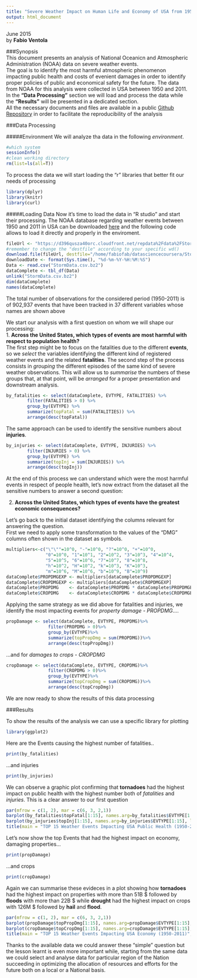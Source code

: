 ```yaml
---
title: "Severe Weather Impact on Human Life and Economy of USA from 1950 to 2011"
output: html_document
---
```

June 2015  
by **Fabio Ventola**  

###Synopsis  
This document presents an analysis of National Oceanicn and Atmospheric Administration (NOAA) data on severe weather events.  
The goal is to identify the most harmful atmospheric phenomenon impacting public health
and costs of evenient damages in order to identify proper policies of public and economical safety for the future.
The data from NOAA for this analysis were collected in USA between 1950 and 2011.
In the **"Data Processing"** section we will load and process the data while the **"Results"** will be
presented in a dedicated section.  
All the necessary documents and files are available in a public [Github Repository](https://github.com/fabdsign/datasciencecoursera) in order to facilitate the reproducibility of the analysis


###Data Processing

#####Environment
We will analyze tha data in the following *environment*.
```r
#which system
sessionInfo()
#clean working directory
rm(list=ls(all=T))
```

To process the data we will start loading the "r" libraries that better fit our needs of processing 
```r
library(dplyr)
library(knitr)
library(curl)
```

#####Loading Data
Now it's time to load the data in "R studio" and start their processing.
The NOAA database regarding weather events between 1950 and 2011 in USA can be downloaded [here](https://d396qusza40orc.cloudfront.net/repdata%2Fdata%2FStormData.csv.bz2) and the following code allows to load it directly and properly in the enviroment.

```r
fileUrl <- "https://d396qusza40orc.cloudfront.net/repdata%2Fdata%2FStormData.csv.bz2"
#remember to change the "destfile" according to your specific wd()
download.file(fileUrl, destfile="/home/fabiofab/datasciencecoursera/StormData.csv.bz2", method = "curl")
downloadDate <- format(Sys.time(), "%d-%m-%Y-%H:%M:%S")
Data <- read.csv("StormData.csv.bz2")
dataComplete <- tbl_df(Data)
unlink("StormData.csv.bz2")
dim(dataComplete)
names(dataComplete)
```
The total number of observations for the considered period (1950-2011) is of 902,937 events that have been tracked in 37 different variables whose names are shown above

We start our analysis with a first question on whom we will shape our processing:  
1. **Across the United States, which types of events are most harmful with respect to population health?**    
The first step might be to focus on the fatalities due to the different **events**, so we *select* the variables identifying the different kind of registered weather events and the related **fatalities**. The second step of the process consists in *grouping* the different episodes of the same kind of severe weather observations. This will allow us to *summarise* the numbers of these groups that, at that point, will be *arranged* for a proper presentation and downstream analysis.

```r
by_fatalities <- select(dataComplete, EVTYPE, FATALITIES) %>%
        filter(FATALITIES > 0) %>%
        group_by(EVTYPE) %>%
        summarize(topFatal = sum(FATALITIES)) %>%
        arrange(desc(topFatal))
```

The same approach can be used to identify the sensitive numbers about **injuries**.
```r
by_injuries <- select(dataComplete, EVTYPE, INJURIES) %>%
        filter(INJURIES > 0) %>%
        group_by(EVTYPE) %>%
        summarize(topInj = sum(INJURIES)) %>%
        arrange(desc(topInj))
```
At the end of this process we can understand which were the most harmful events in respect of people health, let's now extract from the dataset all the sensitive numbers to answer a second question:  
  
  
2. **Across the United States, which types of events have the greatest economic consequences?**  
  
Let's go back to the initial dataset identifying the columns relevant for answering the question.  
First we need to apply some transformation to the values of the "DMG" columns often shown in the dataset as symbols.


```r
multipliers<-c("\"\""=10^0, "-"=10^0, "?"=10^0, "+"=10^0, 
               "0"=10^0, "1"=10^1, "2"=10^2, "3"=10^3, "4"=10^4, 
               "5"=10^5, "6"=10^6, "7"=10^7, "8"=10^8, 
               "h"=10^2, "H"=10^2, "k"=10^3, "K"=10^3, 
               "m"=10^6, "M"=10^6, "b"=10^9, "B"=10^9)
dataComplete$PROPDMGEXP <- multipliers[dataComplete$PROPDMGEXP]
dataComplete$CROPDMGEXP <- multipliers[dataComplete$CROPDMGEXP]
dataComplete$PROPDMG    <- dataComplete$PROPDMG * dataComplete$PROPDMGEXP
dataComplete$CROPDMG    <- dataComplete$CROPDMG * dataComplete$CROPDMGEXP
```

Applying the same strategy as we did above for fatalities and injuries, we identify the most impacting events for *property damage - PROPDMG*....
```r
propDamage <- select(dataComplete, EVTYPE, PROPDMG)%>%
                filter(PROPDMG > 0)%>%
                group_by(EVTYPE)%>%
                summarize(topPropDmg = sum(PROPDMG))%>%
                arrange(desc(topPropDmg))

```

...and for *damages to crops - CROPDMG*
```r
cropDamage <- select(dataComplete, EVTYPE, CROPDMG)%>%
                filter(CROPDMG > 0)%>%
                group_by(EVTYPE)%>%
                summarize(topCropDmg = sum(CROPDMG))%>%
                arrange(desc(topCropDmg))
```

We are now ready to show the results of this data processing  
  
  
###Results  

To show the results of the analysis we can use a specific library for plotting
```r
library(ggplot2)
```

Here are the Events causing the highest number of fatalities..

```r
print(by_fatalities)
```

...and injuries
```r
print(by_injuries)
```

We can observe a graphic plot confirming that **tornadoes** had the highest impact on public health with the highest number both of *fatalities* and *injuries*. This is a clear answer to our first question

```r
par(mfrow = c(1, 2), mar = c(6, 3, 2,1))
barplot(by_fatalities$topFatal[1:15], names.arg=by_fatalities$EVTYPE[1:15], las=2, cex.names=0.5, col="blue", ylab = "topFatal")
barplot(by_injuries$topInj[1:15], names.arg=by_injuries$EVTYPE[1:15], las=2, cex.names=0.5,col="magenta", ylab = "topInj")
title(main = "TOP 15 Weather Events Impacting USA Public Health (1950-2011)", outer =TRUE, line = -1) 
```

Let's now show the top Events that had the highest impact on economy, damaging properties...
```r
print(propDamage)
```

...and crops
```r
print(cropDamage)
```

Again we can summarise these evideces in a plot showing how **tornadoes** had the highest impact on properties with more than 51B $ followed by **floods** with  more than 22B $ while **drought** had the highest impact on crops with 126M $ followed by **hail** and **flood**.

```r
par(mfrow = c(1, 2), mar = c(6, 3, 2,1))
barplot(propDamage$topPropDmg[1:15], names.arg=propDamage$EVTYPE[1:15], las=2, cex.names=0.5, col="yellow", ylab = "topPropDmg")
barplot(cropDamage$topCropDmg[1:15], names.arg=cropDamage$EVTYPE[1:15], las=2, cex.names=0.5,col="green", ylab = "topCropDmg")
title(main = "TOP 15 Weather Events Impacting USA Economy (1950-2011)", outer =TRUE, line = -1) 
```

Thanks to the available data we could answer these "simple" question but the lesson learnt is even more important while, starting from the same data we could select and analyse data for particular region of the Nation succeeding in optimizing the allocation of resources and efforts for the future both on a local or a National basis. 

                                                                                                             
                                                                                                                                                                                                                                                                                                                                                                                                                                                                                                                                                                                                                                                                                                                                                                                                                                                                                                                                                                                                                                                                                                                                                                                                                                                                                                                                                                                                                                                                                                                                                                                                                                                                                                                                                                                                                                                                                                                                                                                                                                                                                                                                                                                                                                                                                                                                                                                                                                                                                                                                                                                                                                                                                                                                                                                                                                                                                                                                                                                                                                                                                                                                                                                                                                                                                                                                                                                                                                                                                                                                                                                                                                                                                                                                                                                                                                                                                                                                                                                                                                                                                                                                                                                                                                                                                                                                                                                                                                                                                                                                                                                                                                                                                                                                                                                                                                                                                                                                                                                                                                                                                                                                                                                                                                                                                                                                                                                                                                                                                                                                                                                                                                                                                                                                                                                                                                                                                                                                                                                                                                                                                                                                                                                                                                                                                                                                                                                                                                                                                                                                                                                                                                                                                                                                                                                                                                                                                                                                                                                                                                                                                                                                                                                                                                                                                                                                                                                                                                                                                                                                                                                                                                                                                                                                                                                                                                                                                                                                                                                                                                                                                                                              
                                                                                                                                                                                                                                                                                                                                                                                                                                                                                                                                                                                                                                                                                                                                                                                                                                                                                                                                                                                                                                                                                                                                                                                                                                                                                                                                                                                                                                                                                                                                                                                                                                                                                                                                                                                                                                                                                                                                               
